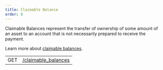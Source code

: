 ```yaml
---
title: Claimable Balance
order: 0
---
```



Claimable Balances represent the transfer of ownership of some amount of an asset to an account that is not necessarily prepared to receive the payment.

Learn more about [claimable balances](../../../docs/glossary/claimable-balances.mdx).

<EndpointsTable title="Endpoints">

|     |                                    |
| --- | ---------------------------------- |
| GET | [/claimable_balances](./list.mdx)  |

</EndpointsTable>

